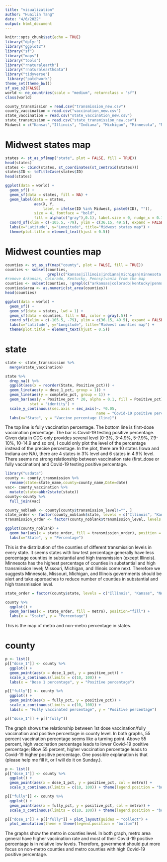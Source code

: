 ```yaml
---
title: "visualization"
author: "Huailin Tang"
date: "4/6/2022"
output: html_document
---
```


```r
knitr::opts_chunk$set(echo = TRUE)
library("dplyr")
library("ggplot2")
library("sf")
library("maps")
library("tools")
library("rnaturalearth")
library("rnaturalearthdata")
library("tidyverse")
 library("patchwork")
theme_set(theme_bw())
sf_use_s2(FALSE) 
world <- ne_countries(scale = "medium", returnclass = "sf")
class(world)
```

```r
county_transmission = read.csv("transmission_new.csv")
county_vaccination = read.csv("vaccination_new.csv")
state_vaccination = read.csv("state_vaccination_new.csv")
state_transmission = read.csv("state_transmission_new.csv")
Midwest = c("Kansas","Illinois", "Indiana", "Michigan", "Minnesota", "Missouri", "Nebraska", "North Dakota", "Ohio", "South Dakota", "Wisconsin", "Iowa")
```

# Midwest states map
```r
states <- st_as_sf(map("state", plot = FALSE, fill = TRUE))
head(states)
states <- cbind(states, st_coordinates(st_centroid(states)))
states$ID <- toTitleCase(states$ID)
head(states)
```

```r
ggplot(data = world) +
  geom_sf() +
  geom_sf(data = states, fill = NA) + 
  geom_label(data = states, 
             aes(X, Y, 
                 label = ifelse(ID %in% Midwest, paste0(ID), "")), 
             size = 4, fontface = "bold", 
             fill = alpha(c("gray"),0.1), label.size = 0, nudge_x = 0.1) +
  coord_sf(xlim = c(-105.5, -79), ylim = c(36.15, 49.5), expand = FALSE) +
  labs(x="Latitude", y="Longitude", title="Midwest states map") +
  theme(plot.title = element_text(hjust = 0.5))
```

# Midwest counties map
```r
counties <- st_as_sf(map("county", plot = FALSE, fill = TRUE))
counties <- subset(counties,
                   grepl(c("kansas|illinois|indiana|michigan|minnesota|missouri|nebraska|north dakota|ohio|south dakota|wisconsin|iowa"), counties$ID))
#remove Arkansas, Colorado, Kentucky, Pennsylvania from the map
counties <- subset(counties, !grepl(c("arkansas|colorado|kentucky|pennsylvania"), counties$ID)) 
counties$area <- as.numeric(st_area(counties))
head(counties)
```

```r
ggplot(data = world) +
  geom_sf() +
  geom_sf(data = states, lwd = 1) +
  geom_sf(data = counties, fill = NA, color = gray(.5)) +
  coord_sf(xlim = c(-105.5, -79), ylim = c(36.15, 49.5), expand = FALSE) +
  labs(x="Latitude", y="Longitude", title="Midwest counties map") +
  theme(plot.title = element_text(hjust = 0.5))
```

# state
```r
state <- state_transmission %>% 
  merge(state_vaccination)
```

```r
state %>% 
  drop_na() %>% 
  ggplot(aes(x = reorder(State, Positive_pct))) +
  geom_line(aes(y = dose_1_pct, group = 1)) +
  geom_line(aes(y = complete_pct, group = 1)) +
  geom_bar(aes(y = Positive_pct * 20, alpha = 0.1, fill = Positive_pct), 
           stat = "identity") + 
  scale_y_continuous(sec.axis = sec_axis(~. *0.05, 
                                         name = "Covid-19 positive percentage (bar)")) +
  labs(x="State", y = "Vaccine percentage (line)")
```

The top line is fully vaccination percentage. The bottom line is first-dose vaccination percentage. The bar is Covid-19 testing positive percentage. Given data in CDC only provides several level (0-3%, 3-4.9%, 5-7.9%, 7.9-10%, 10-14.9 and so on), I could only plot the level of the percentage instead of the precise percentage. In the plot, there are 10 states (Iowa and Indiana are NA), there are 4 states in 3% level and 6 states in 4.9% level. There seems no strong relationship between vaccination rate (first_dose or fully vaccination) and Covid-19 testing positive percentage.

```r
library("usdata")
county <- county_transmission %>% 
  rename(state=state_name,county=county_name,Date=date)
vac<- county_vaccination %>% 
  mutate(state=abbr2state(state))
county<-county %>% 
  full_join(vac)
```

```r
county_noblank <- county[county$transmission_level!="", ]
state_order <- factor(county_noblank$state, levels = c("Illinois", "Kansas", "North Dakota", "Ohio", "Michigan", "Minnesota", "Missouri", "Nebraska", "South Dakota", "Wisconsin", "Indiana"))
transmission_order <- factor(county_noblank$transmission_level, levels = c("low", "moderate", "high", "substantial"))

ggplot(county_noblank) +
  geom_bar(aes(x = state_order, fill = transmission_order), position = "fill") +
  labs(x="State", y = "Percentage")
```

This is the distribution of the counties of different transmission levels in every state. It seems states with low test percentage generally have less percentage counties in substantial and high transmission (except Illinois). Minnesota has the highest percentage of counties in substantial and high transmission level; Missouri, Michigan, and Illinois come next. Therefore we suggests Minnesota, Missouri, Michigan, and Illinois governments should be alert and take approaches to reduce number of counties in substantial and high transmission level.

```r
state_order = factor(county$state, levels = c("Illinois", "Kansas", "North Dakota", "Ohio", "Michigan", "Minnesota", "Missouri", "Nebraska", "South Dakota", "Wisconsin", "Indiana"))

county %>% 
  ggplot() +
  geom_bar(aes(x = state_order, fill = metro), position="fill") +
  labs(x = "State", y = "Percentage")
```

This is the map of metro and non-metro percentage in states. 

# county
```r
p <- list()
p[["dose_1"]] <- county %>% 
  ggplot() +
  geom_point(aes(x = dose_1_pct, y = positive_pct)) +
  scale_x_continuous(limits = c(10, 100)) +
  labs(x = "Dose 1 percentage", y = "Positive percentage")

p[["fully"]] <- county %>% 
  ggplot() +
  geom_point(aes(x = fully_pct, y = positive_pct)) +
  scale_x_continuous(limits = c(10, 100)) +
  labs(x = "Fully vaccinated percentage", y = "Positive percentage")

p[["dose_1"]] + p[["fully"]]
```

The graph shows the relationship between 1st dose vaccination/fully vaccination and positive percentage in county level. In both graphs, 55 percent vaccination percentage seems like a turning point. Above 55 percent, high vaccination percentage leads to lower Covid-19 positive percentage; Blow 55 percent, higher vaccination percentage leads to Covid-19 higher positive percentage. One possible explanation is that (please help me fill it, or I will do it on Sunday.).


```r
p <- list()
p[["dose_1"]] <- county %>% 
  ggplot() +
  geom_point(aes(x = dose_1_pct, y = positive_pct, col = metro)) +
  scale_x_continuous(limits = c(10, 100)) + theme(legend.position = "bottom")

p[["fully"]] <- county %>% 
  ggplot() +
  geom_point(aes(x = fully_pct, y = positive_pct, col = metro)) +
  scale_x_continuous(limits = c(10, 100)) + theme(legend.position = "bottom")

p[["dose_1"]] + p[["fully"]] + plot_layout(guides = "collect") + 
  plot_annotation(theme = theme(legend.position = "bottom"))
```

The graphs show the metro in counties level. In both graph, metro area general have higher vaccination rate and most of their Covid-19 positive percentage is in relative low levels.  Therefore, government should put more focus on non-metro counties and metro counties with high Covid-19 positive percentage.